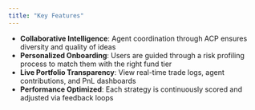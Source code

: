 ```yaml
---
title: "Key Features"
---
```


- **Collaborative Intelligence**: Agent coordination through ACP ensures diversity and quality of ideas
- **Personalized Onboarding**: Users are guided through a risk profiling process to match them with the right fund tier
- **Live Portfolio Transparency**: View real-time trade logs, agent contributions, and PnL dashboards
- **Performance Optimized**: Each strategy is continuously scored and adjusted via feedback loops